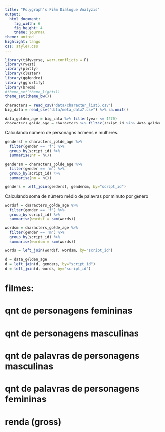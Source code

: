 ```yaml
---
title: "Polygraph's Film Dialogue Analyzis"
output:
  html_document:
    fig_width: 6
    fig_height: 4
    theme: journal
theme: united
highlight: tango
css: styles.css
---
```


```r
library(tidyverse, warn.conflicts = F)
library(rvest)
library(plotly)
library(cluster)
library(ggdendro)
library(ggfortify)
library(broom)
#theme_set(theme_light())
theme_set(theme_bw())
```

```r
characters = read_csv("data/character_list5.csv")
big_data = read_csv("data/meta_data7.csv") %>% na.omit()
```

```r
data_golden_age = big_data %>% filter(year <= 1970) 
characters_golde_age = characters %>% filter(script_id %in% data_golden_age$script_id) %>% select(-c(age))
```

Calculando número de personagns homens e mulheres.

```r
gendersf = characters_golde_age %>%
  filter(gender == 'f') %>%
  group_by(script_id) %>%
  summarise(nf = n())

gendersm = characters_golde_age %>%
  filter(gender == 'm') %>%
  group_by(script_id) %>%
  summarise(nm = n())

genders = left_join(gendersf, gendersm, by="script_id")
```

Calculando soma de número médio de palavras por minuto por gênero

```r
wordsf = characters_golde_age %>%
  filter(gender == 'f') %>%
  group_by(script_id) %>%
  summarise(wordsf = sum(words))

wordsm = characters_golde_age %>%
  filter(gender == 'm') %>%
  group_by(script_id) %>%
  summarise(wordsm = sum(words))

words = left_join(wordsf, wordsm, by="script_id")
```

```r
d = data_golden_age
d = left_join(d, genders, by="script_id")
d = left_join(d, words, by="script_id")
```



# filmes:
#   qnt de personagens femininas
#   qnt de personagens masculinas
#   qnt de palavras de personagens masculinas
#   qnt de palavras de personagens femininas
#   renda (gross)

